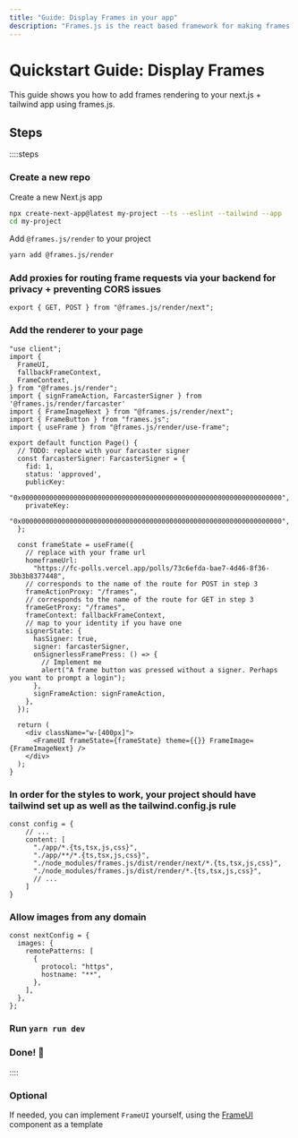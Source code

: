```yaml
---
title: "Guide: Display Frames in your app"
description: "Frames.js is the react based framework for making frames. Debugger included."
---
```


# Quickstart Guide: Display Frames

This guide shows you how to add frames rendering to your next.js + tailwind app using frames.js.

## Steps

::::steps

### Create a new repo


Create a new Next.js app

```sh
npx create-next-app@latest my-project --ts --eslint --tailwind --app
cd my-project
```

Add `@frames.js/render` to your project

```sh
yarn add @frames.js/render
```

### Add proxies for routing frame requests via your backend for privacy + preventing CORS issues
```tsx [./app/frames/route.tsx]
export { GET, POST } from "@frames.js/render/next";
```

### Add the renderer to your page

```tsx [./app/page.tsx]
"use client";
import {
  FrameUI,
  fallbackFrameContext,
  FrameContext,
} from "@frames.js/render";
import { signFrameAction, FarcasterSigner } from '@frames.js/render/farcaster'
import { FrameImageNext } from "@frames.js/render/next";
import { FrameButton } from "frames.js";
import { useFrame } from "@frames.js/render/use-frame";

export default function Page() {
  // TODO: replace with your farcaster signer
  const farcasterSigner: FarcasterSigner = {
    fid: 1,
    status: 'approved',
    publicKey:
      "0x00000000000000000000000000000000000000000000000000000000000000000",
    privateKey:
      "0x00000000000000000000000000000000000000000000000000000000000000000",
  };
  
  const frameState = useFrame({
    // replace with your frame url
    homeframeUrl:
      "https://fc-polls.vercel.app/polls/73c6efda-bae7-4d46-8f36-3bb3b8377448",
    // corresponds to the name of the route for POST in step 3
    frameActionProxy: "/frames",
    // corresponds to the name of the route for GET in step 3
    frameGetProxy: "/frames",
    frameContext: fallbackFrameContext,
    // map to your identity if you have one
    signerState: {
      hasSigner: true,
      signer: farcasterSigner,
      onSignerlessFramePress: () => {
        // Implement me
        alert("A frame button was pressed without a signer. Perhaps you want to prompt a login");
      },
      signFrameAction: signFrameAction,
    },
  });

  return (
    <div className="w-[400px]">
      <FrameUI frameState={frameState} theme={{}} FrameImage={FrameImageNext} />
    </div>
  );
}

```

### In order for the styles to work, your project should have tailwind set up as well as the tailwind.config.js rule

```tsx [tailwind.config.js]
const config = {
    // ...
    content: [
      "./app/*.{ts,tsx,js,css}",
      "./app/**/*.{ts,tsx,js,css}",
      "./node_modules/frames.js/dist/render/next/*.{ts,tsx,js,css}",
      "./node_modules/frames.js/dist/render/*.{ts,tsx,js,css}",
      // ...
    ]
}
```

### Allow images from any domain

```tsx [next.config.js]
const nextConfig = {
  images: {
    remotePatterns: [
      {
        protocol: "https",
        hostname: "**",
      },
    ],
  },
};
```

### Run `yarn run dev`

### Done! 🎉
::::

### Optional

If needed, you can implement `FrameUI` yourself, using the [FrameUI](https://github.com/framesjs/frames.js/blob/main/packages/render/src/frame-ui.tsx) component as a template
